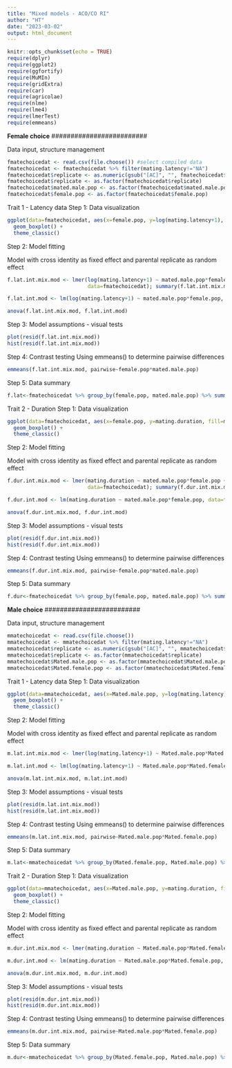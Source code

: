 ```yaml
---
title: "Mixed models - ACO/CO RI"
author: "HT"
date: "2023-03-02"
output: html_document
---
```


```r
knitr::opts_chunk$set(echo = TRUE)
require(dplyr)
require(ggplot2)
require(ggfortify)
require(MuMIn)
require(gridExtra)
require(car)
require(agricolae)
require(nlme)
require(lme4)
require(lmerTest)
require(emmeans)
```

#########################
**Female choice**
#########################

Data input, structure management
```r
fmatechoicedat <- read.csv(file.choose()) #select compiled data
fmatechoicedat <- fmatechoicedat %>% filter(mating.latency!="NA")
fmatechoicedat$replicate <- as.numeric(gsub("[AC]", "", fmatechoicedat$female.id))
fmatechoicedat$replicate <- as.factor(fmatechoicedat$replicate)
fmatechoicedat$mated.male.pop <- as.factor(fmatechoicedat$mated.male.pop)
fmatechoicedat$female.pop <- as.factor(fmatechoicedat$female.pop)
```

Trait 1 - Latency data 
Step 1: Data visualization
```r
ggplot(data=fmatechoicedat, aes(x=female.pop, y=log(mating.latency+1), fill=mated.male.pop))+
  geom_boxplot() + 
  theme_classic()
```

Step 2: Model fitting

Model with cross identity as fixed effect and parental replicate as random effect
```r
f.lat.int.mix.mod <- lmer(log(mating.latency+1) ~ mated.male.pop*female.pop + (1|trial.id/replicate), 
                          data=fmatechoicedat); summary(f.lat.int.mix.mod)

f.lat.int.mod <- lm(log(mating.latency+1) ~ mated.male.pop*female.pop, data=fmatechoicedat); anova(f.lat.int.mod)

anova(f.lat.int.mix.mod, f.lat.int.mod)
```

Step 3: Model assumptions - visual tests
```r
plot(resid(f.lat.int.mix.mod))
hist(resid(f.lat.int.mix.mod))
```

Step 4: Contrast testing
Using emmeans() to determine pairwise differences 
```r
emmeans(f.lat.int.mix.mod, pairwise~female.pop*mated.male.pop)
```


Step 5: Data summary
```r
f.lat<-fmatechoicedat %>% group_by(female.pop, mated.male.pop) %>% summarize(lat.avg=mean(mating.latency), lat.sd=sd(mating.latency), n=n());f.lat
```

Trait 2 - Duration
Step 1: Data visualization
```r
ggplot(data=fmatechoicedat, aes(x=female.pop, y=mating.duration, fill=mated.male.pop))+
  geom_boxplot() +
  theme_classic()
```

Step 2: Model fitting

Model with cross identity as fixed effect and parental replicate as random effect
```r
f.dur.int.mix.mod <- lmer(mating.duration ~ mated.male.pop*female.pop + (1|trial.id/replicate), 
                          data=fmatechoicedat); summary(f.dur.int.mix.mod)

f.dur.int.mod <- lm(mating.duration ~ mated.male.pop*female.pop, data=fmatechoicedat); anova(f.dur.int.mod)

anova(f.dur.int.mix.mod, f.dur.int.mod)
```

Step 3: Model assumptions - visual tests
```r
plot(resid(f.dur.int.mix.mod))
hist(resid(f.dur.int.mix.mod))
```

Step 4: Contrast testing
Using emmeans() to determine pairwise differences 
```r
emmeans(f.dur.int.mix.mod, pairwise~female.pop*mated.male.pop)
```


Step 5: Data summary
```r
f.dur<-fmatechoicedat %>% group_by(female.pop, mated.male.pop) %>% summarize(dur.avg=mean(mating.duration), dur.sd=sd(mating.duration), n=n());f.dur
```

#########################
**Male choice**
#########################

Data input, structure management
```r
mmatechoicedat <- read.csv(file.choose())
mmatechoicedat <- mmatechoicedat %>% filter(mating.latency!="NA")
mmatechoicedat$replicate <- as.numeric(gsub("[AC]", "", mmatechoicedat$Mated.male))
mmatechoicedat$replicate <- as.factor(mmatechoicedat$replicate)
mmatechoicedat$Mated.male.pop <- as.factor(mmatechoicedat$Mated.male.pop)
mmatechoicedat$Mated.female.pop <- as.factor(mmatechoicedat$Mated.female.pop)
```


Trait 1 - Latency data 
Step 1: Data visualization
```r
ggplot(data=mmatechoicedat, aes(x=Mated.male.pop, y=log(mating.latency), fill=Mated.female.pop))+
  geom_boxplot() + 
  theme_classic()
```

Step 2: Model fitting

Model with cross identity as fixed effect and parental replicate as random effect
```r
m.lat.int.mix.mod <- lmer(log(mating.latency+1) ~ Mated.male.pop*Mated.female.pop + (1|Trial.ID/replicate), data=mmatechoicedat); summary(m.lat.int.mix.mod)

m.lat.int.mod <- lm(log(mating.latency+1) ~ Mated.male.pop*Mated.female.pop, data=mmatechoicedat);

anova(m.lat.int.mix.mod, m.lat.int.mod)
```

Step 3: Model assumptions - visual tests
```r
plot(resid(m.lat.int.mix.mod))
hist(resid(m.lat.int.mix.mod))
```

Step 4: Contrast testing
Using emmeans() to determine pairwise differences 
```r
emmeans(m.lat.int.mix.mod, pairwise~Mated.male.pop*Mated.female.pop)
```


Step 5: Data summary
```r
m.lat<-mmatechoicedat %>% group_by(Mated.female.pop, Mated.male.pop) %>% summarize(lat.avg=mean(mating.latency), lat.sd=sd(mating.latency), n=n());m.lat
```

Trait 2 - Duration
Step 1: Data visualization
```r
ggplot(data=mmatechoicedat, aes(x=Mated.male.pop, y=mating.duration, fill=Mated.female.pop))+
  geom_boxplot() + 
  theme_classic()
```

Step 2: Model fitting

Model with cross identity as fixed effect and parental replicate as random effect
```r
m.dur.int.mix.mod <- lmer(mating.duration ~ Mated.male.pop*Mated.female.pop + (1|Trial.ID/replicate), data=mmatechoicedat); summary(m.dur.int.mix.mod)

m.dur.int.mod <- lm(mating.duration ~ Mated.male.pop*Mated.female.pop, data=mmatechoicedat)

anova(m.dur.int.mix.mod, m.dur.int.mod)
```

Step 3: Model assumptions - visual tests
```r
plot(resid(m.dur.int.mix.mod))
hist(resid(m.dur.int.mix.mod))
```

Step 4: Contrast testing
Using emmeans() to determine pairwise differences 
```r
emmeans(m.dur.int.mix.mod, pairwise~Mated.male.pop*Mated.female.pop)
```


Step 5: Data summary
```r
m.dur<-mmatechoicedat %>% group_by(Mated.female.pop, Mated.male.pop) %>% summarize(dur.avg=mean(mating.duration), dur.sd=sd(mating.duration), n=n());m.dur
```

